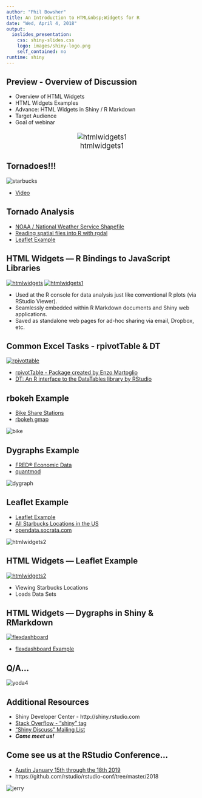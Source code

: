 ```yaml
---
author: "Phil Bowsher"
title: An Introduction to HTML&nbsp;Widgets for R
date: "Wed, April 4, 2018"
output: 
  ioslides_presentation:
    css: shiny-slides.css
    logo: images/shiny-logo.png
    self_contained: no
runtime: shiny
---
```


<style type="text/css">

slides > slide:before {
  font-size: 12pt;
  content: 'http://shiny.rstudio.com/';
  position: absolute;
  text-align: center;
  bottom: 15px;
  left: 50%;  
  margin-left: -300px;
  width: 600px;
  line-height: 1.9;
}

div.img-col{
  text-align: center;
  font-size: 14pt;
}

a {
  border-bottom: none !important;
}

.wrapper {
  margin: 70px auto;
  position: relative;
  z-index: 90;
}

.ribbon-wrapper-green {
  width: 145px;
  height: 148px;
  overflow: hidden;
  position: absolute;
  top: -3px;
  right: -3px;
}

.ribbon-green {
  font: bold 15px Sans-Serif;
  color: #333;
  text-align: center;
  text-shadow: rgba(255,255,255,0.5) 0px 1px 0px;
  -webkit-transform: rotate(45deg);
  -moz-transform:    rotate(45deg);
  -ms-transform:     rotate(45deg);
  -o-transform:      rotate(45deg);
  position: relative;
  padding: 7px 0;
  left: -25px;
  top: 45px;
  width: 220px;
  background-color: #7ADCBF;
  background-image: -webkit-gradient(linear, left top, left bottom, from(#8AACDF), to(#658FBE)); 
  background-image: -webkit-linear-gradient(top, #8AACDF, #658FBE); 
  background-image:    -moz-linear-gradient(top, #8AACDF, #658FBE); 
  background-image:     -ms-linear-gradient(top, #8AACDF, #658FBE); 
  background-image:      -o-linear-gradient(top, #8AACDF, #658FBE); 
  color: #6a6340;
  -webkit-box-shadow: 0px 0px 3px rgba(0,0,0,0.3);
  -moz-box-shadow:    0px 0px 3px rgba(0,0,0,0.3);
  box-shadow:         0px 0px 3px rgba(0,0,0,0.3);
}

.ribbon-green:before, .ribbon-green:after {
  content: "";
  border-top:   3px solid #00896e;   
  border-left:  3px solid transparent;
  border-right: 3px solid transparent;
  position:absolute;
  bottom: -3px;
}

.ribbon-green:before {
  left: 0;
}
.ribbon-green:after {
  right: 0;
}
</style>

## Preview - Overview of Discussion
<div class="columns-2">
 - Overview of HTML Widgets
 - HTML Widgets Examples
 - Advance: HTML Widgets in Shiny / R Markdown
 - Target Audience
 - Goal of webinar
 
  <div class="img-col">
   ![htmlwidgets1](htmlwidgets1.png)
   
 </div>
</div>

Tornadoes!!!
--------------------

<div class="columns-4">![starbucks](starbucks.png)</a>
   
 </div>

- [Video](https://www.wthr.com/article/watch-video-shows-tornado-destroying-kokomo-starbucks)

</div>

## Tornado Analysis

- [NOAA / National Weather Service Shapefile ](http://www.spc.noaa.gov/gis/svrgis/)
- [Reading spatial files into R with rgdal ](https://cran.r-project.org/web/packages/rgdal/index.html)
- [Leaflet Example ](http://rstudio.github.io/leaflet/)
 
## HTML Widgets &mdash; R Bindings to JavaScript Libraries

<div class="columns-2">
<a href="http://www.htmlwidgets.org/index.html">![htmlwidgets](htmlwidgets.png)</a>
<a href="http://www.htmlwidgets.org/showcase_leaflet.html">![htmlwidgets1](htmlwidgets1.png)</a>

- Used at the R console for data analysis just like conventional R plots (via RStudio Viewer).
- Seamlessly embedded within R Markdown documents and Shiny web applications.
- Saved as standalone web pages for ad-hoc sharing via email, Dropbox, etc.
</div>

## Common Excel Tasks - rpivotTable & DT

<div class="columns-2">
<a href="http://hafen.github.io/htmlwidgetsgallery/">![rpivottable](rpivottable.png)</a>

- [rpivotTable - Package created by Enzo Martoglio](https://github.com/smartinsightsfromdata/rpivotTable)
- [DT: An R interface to the DataTables library by RStudio](https://rstudio.github.io/DT/)

</div>

## rbokeh Example

- [Bike Share Stations ](http://data.indy.gov)
- [rbokeh gmap](http://ryanhafen.com/blog/rbokeh-gmap)


<div class="columns-4">![bike](bike.png)</a> </div>


## Dygraphs Example

- [FRED® Economic Data](https://fred.stlouisfed.org/series/WASH911UR/downloaddata)
- [quantmod](http://www.quantmod.com/examples/intro/)


<div class="columns-4">![dygraph](dygraph.png)</a> </div>

## Leaflet Example

- [Leaflet Example ](http://rstudio.github.io/leaflet/)
- [All Starbucks Locations in the US](https://opendata.socrata.com/Business/All-Starbucks-Locations-in-the-US-Map/ddym-zvjk)
- [opendata.socrata.com](https://opendata.socrata.com/)


<div class="columns-4">![htmlwidgets2](htmlwidgets2.png)</a> </div>

## HTML Widgets &mdash; Leaflet Example

<div class="columns-2">
<a href="http://www.htmlwidgets.org/index.html">![htmlwidgets2](htmlwidgets2.png)</a>

- Viewing Starbucks Locations
- Loads Data Sets

</div>

## HTML Widgets &mdash; Dygraphs in Shiny & RMarkdown

<div class="columns-2">
<a href="https://beta.rstudioconnect.com/jjallaire/htmlwidgets-dygraphs/">![flexdashboard](flexdashboard.png)</a>

- [flexdashboard Example](http://rmarkdown.rstudio.com/flexdashboard/)

</div>

## Q/A...

<div class="columns-4">![yoda4](yoda4.png)</a>

</div>

## Additional Resources

 - Shiny Developer Center - http://shiny.rstudio.com
 - [Stack Overflow - "shiny" tag](http://stackoverflow.com/questions/tagged/shiny)
 - ["Shiny Discuss" Mailing List](https://groups.google.com/d/forum/shiny-discuss)
 - ***Come meet us!***
 
## Come see us at the RStudio Conference...

- [Austin January 15th through the 18th 2019](https://www.rstudio.com/conference/)
- https://github.com/rstudio/rstudio-conf/tree/master/2018

<div class="columns-4">![jerry](jerry.png)</a>

</div>